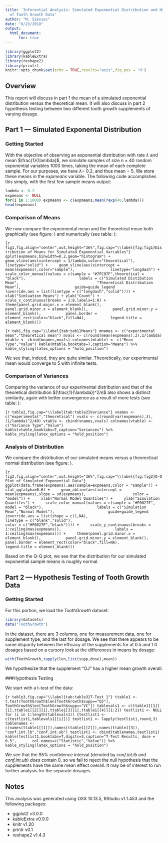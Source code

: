 ```yaml
---
title: 'Inferential Analysis: Simulated Exponential Distribution and Hypothesis Testing
  of Tooth Growth Data'
author: "M. Sieviec"
date: "8/23/2018"
output:
  html_document:
      toc: true
---
```


```r
library(ggplot2)
library(kableExtra)
library(reshape2)
library(printr)
knitr::opts_chunk$set(echo = TRUE,results="asis",fig.pos = 'H')
```

## Overview

This report will discuss in part 1 the mean of a simulated exponential distribution versus the theoretical mean. It will also discuss in part 2 hypothesis testing between two different tooth growth supplements of varying dosage.

## Part 1 --- Simulated Exponental Distribution
### Getting Started

With the objective of observing an exponential distribution with rate $\lambda$ and mean $\frac{1}{\lambda}$, we simulate samples of size n = 40 random exponential variables 1000 times, taking the mean of each complete sample. For our purposes, we have $\lambda$= 0.2, and thus mean = 5. We store these means in the *expmeans* variable. The following code accomplishes this simply, with the first few sample means output:

```r
lambda <- 0.2
expmeans <- NULL
for(i in 1:1000) expmeans <- c(expmeans,mean(rexp(40,lambda)))
head(expmeans)
```

### Comparison of Means

We now compare the experimental mean and the theoretical mean both graphically (see figure: \ref{fig:fig1}) and numerically (see table: \ref{tab:tab1}):

```{r fig1,fig.align="center",out.height="36%",fig.cap="\\label{fig:fig1}Distribution of Means for Simulated Exponential Variables"}
qplot(expmeans,binwidth=0.2,geom="histogram") +
    geom_vline(aes(xintercept = 1/lambda,color="theoretical"),
               linetype="solid") +
    geom_vline(aes(xintercept = mean(expmeans),color="sample"),
               linetype="longdash") +
    scale_color_manual(values = c(sample = "#7FC97F",theoretical = "black"),
                       labels = c("Simulated Distibution Mean",
                                  "Theoretical Distribution Mean"),
                       guide=guide_legend
                       (override.aes = list(linetype = c("longdash","solid")))) +
    xlab("Simluation Means") + ylab("Count") +
    scale_x_continuous(breaks = 1:8,labels=1:8) +
    theme(panel.grid.major.x = element_blank(),
          panel.grid.minor.x = element_blank(),
          panel.grid.minor.y = element_blank(),
          panel.border = element_rect(color="black",fill=NA),
          legend.title = element_blank())
```

```{r tab1,fig.cap="\\label{tab:tab1}Means"}
mnames <- c("experimental mean","theoretical mean")
mvals <- c(round(mean(expmeans),3),1/lambda)
mtable <- cbind(mnames,mvals)
colnames(mtable) <- c("Mean Type","Value")
kable(mtable,booktabs=T,caption="Means") %>% 
    kable_styling(latex_options = "hold_position")
```

We see that, indeed, they are quite similar. Theoretically, our experimental mean would converge to 5 with infinite tests.

### Comparison of Variances

Comparing the variance of our experimental distribution and that of the theoretical distribution $(\frac{1}{\lambda})^2/n$ also shows a distinct similarity, again with better convergence as a result of more tests (see table: \ref{tab:table2}):

```{r table2,fig.cap="\\label{tab:table2}Variance"}
vnames <- c("experimental","theoretical")
vvals <- c(round(var(expmeans),3),(1/lambda)^2/40)
vtable <- cbind(vnames,vvals)
colnames(vtable) <- c("Variance Type","Value")
kable(vtable,booktabs=T,caption="Variances") %>% 
    kable_styling(latex_options = "hold_position")
```

### Analysis of Distribution

We compare the distribution of our simulated means versus a theorectical normal distribution (see figure: \ref{fig:fig2}).

```{r fig2,fig.align="center",out.height="36%",fig.cap="\\label{fig:fig2}Q-Q Plot of Simulated Exponential Data"}
ggplot(data.frame(expmeans),aes(sample=expmeans,color = "sample")) + 
    stat_qq(alpha=0.6) +
    geom_abline(aes(intercept = mean(expmeans),slope = sd(expmeans),
                    color = "model")) +
    xlab("Normal Model Quantiles") +
    ylab("Simulation Quantiles") +
    scale_color_manual(values = c(sample = "#F0027F",
                                  model = "black"),
                       labels = c("Simulation Mean","Normal Model"),
                       guide=guide_legend
                       (override.aes = list(shape = c(1,NA),
                                            linetype = c("blank","solid"),
                                            color = c("#F0027F","black")))) +
    scale_y_continuous(breaks = 1:ceiling(max(expmeans)),
                       labels = 1:ceiling(max(expmeans))) +
    theme(panel.grid.minor.x = element_blank(),
          panel.grid.minor.y = element_blank(),
          panel.border = element_rect(color="black",fill=NA),
          legend.title = element_blank())
```

Based on the Q-Q plot, we see that the distribution for our simulated exponential sample means is roughly normal.

## Part 2 --- Hypothesis Testing of Tooth Growth Data
### Getting Started
For this portion, we load the *ToothGrowth* dataset:

```r
library(datasets)
data("ToothGrowth")
```

In the dataset, there are 3 columns, one for measurement data, one for supplement type, and the last for dosage. We see that there appears to be some disparity between the efficacy of the supplements for at 0.5 and 1.0 dosages based on a cursory look at the differences in means by dosage:

```r
with(ToothGrowth,tapply(len,list(supp,dose),mean))
```

We hypothesize that the supplement "OJ" has a higher mean growth overall.

###Hypothesis Testing

We start with a t-test of the data:

```{r table3,fig.cap="\\label{tab:table3}T-Test 1"}
ttable1 <- t.test(ToothGrowth$len[ToothGrowth$supp=="OJ"],
       ToothGrowth$len[ToothGrowth$supp=="VC"])
tablevals1 <- c(ttable1[[1]][1],ttable1[[2]][1],ttable1[3][1],ttable1[[4]][1:2])
testlist1 <- NULL
for (i in 1:length(tablevals1)) {testlist1 <- c(testlist1,tablevals1[[i]])}
testlist1 <- lapply(testlist1,round,3)
tablenames <- c(names(ttable1[[1]]),names(ttable1[[2]]),names(ttable1[3]),
                      "conf.int.lb","conf.int.ub")
testlist1 <- cbind(tablenames,testlist1)
kable(testlist1,booktabs=T,digits=3,caption="T-Test Results, dose = 0.5",
      col.names=c("Statistic","Value")) %>% 
    kable_styling(latex_options = "hold_position")
```

We see that the 95% confidence interval (denoted by *conf.int.lb* and *conf.int.ub*) *does* contain 0, so we fail to reject the null hypothesis that the supplements have the same mean effect overall. It may be of interest to run further analysis for the separate dosages.

## Notes

This analysis was generated using OSX 10.13.5, RStudio v1.1.453 and the 
following packages:

* ggplot2 v3.0.0
* kableExtra v0.9.0
* knitr v1.20
* printr v0.1
* reshape2 v1.4.3

